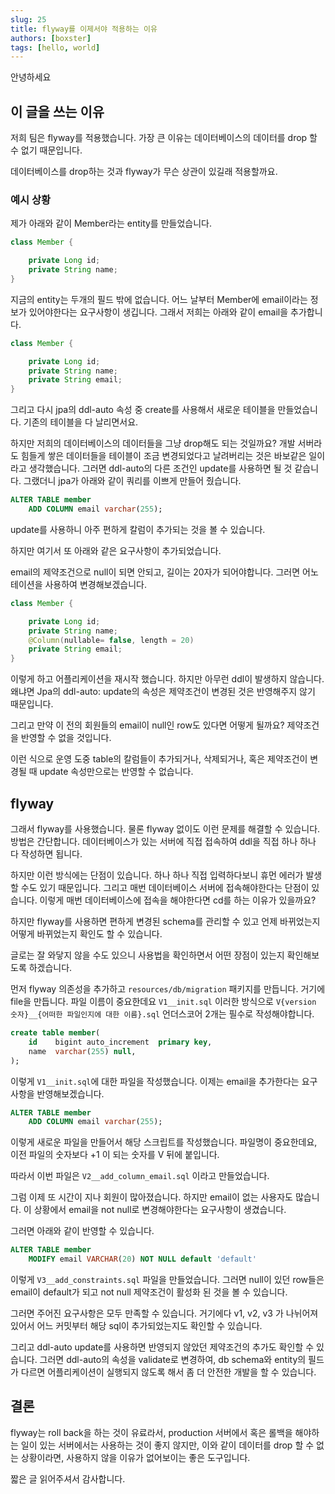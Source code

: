 ```yaml
---
slug: 25
title: flyway를 이제서야 적용하는 이유
authors: [boxster]
tags: [hello, world]
---
```


안녕하세요

## 이 글을 쓰는 이유

저희 팀은 flyway를 적용했습니다. 가장 큰 이유는 데이터베이스의 데이터를 drop 할 수 없기 때문입니다.

데이터베이스를 drop하는 것과 flyway가 무슨 상관이 있길래 적용할까요.

### 예시 상황

제가 아래와 같이 Member라는 entity를 만들었습니다.

```java
class Member {

    private Long id;
    private String name;
}
```
지금의 entity는 두개의 필드 밖에 없습니다. 어느 날부터 Member에 email이라는 정보가 있어야한다는 요구사항이 생깁니다.
그래서 저희는 아래와 같이 email을 추가합니다.
```java
class Member {

    private Long id;
    private String name;
    private String email;
}
```
그리고 다시 jpa의 ddl-auto 속성 중 create를 사용해서 새로운 테이블을 만들었습니다. 기존의 테이블을 다 날리면서요.

하지만 저희의 데이터베이스의 데이터들을 그냥 drop해도 되는 것일까요?
개발 서버라도 힘들게 쌓은 데이터들을 테이블이 조금 변경되었다고 날려버리는 것은 바보같은 일이라고 생각했습니다.
그러면 ddl-auto의 다른 조건인 update를 사용하면 될 것 같습니다. 그랬더니 jpa가 아래와 같이 쿼리를 이쁘게 만들어 줬습니다.
```sql
ALTER TABLE member
    ADD COLUMN email varchar(255);
```
update를 사용하니 아주 편하게 칼럼이 추가되는 것을 볼 수 있습니다.

하지만 여기서 또 아래와 같은 요구사항이 추가되었습니다.

email의 제약조건으로 null이 되면 안되고, 길이는 20자가 되어야합니다.
그러면 어노테이션을 사용하여 변경해보겠습니다.
```java
class Member {

    private Long id;
    private String name;
    @Column(nullable= false, length = 20)
    private String email;
}
```
이렇게 하고 어플리케이션을 재시작 했습니다.
하지만 아무런 ddl이 발생하지 않습니다. 왜냐면 Jpa의 ddl-auto: update의 속성은 제약조건이 변경된 것은 반영해주지 않기 때문입니다.

그리고 만약 이 전의 회원들의 email이 null인 row도 있다면 어떻게 될까요? 제약조건을 반영할 수 없을 것입니다.

이런 식으로 운영 도중 table의 칼럼들이 추가되거나, 삭제되거나, 혹은 제약조건이 변경될 때 update 속성만으로는 반영할 수 없습니다.

## flyway

그래서 flyway를 사용했습니다.
물론 flyway 없이도 이런 문제를 해결할 수 있습니다. 방법은 간단합니다. 데이터베이스가 있는 서버에 직접 접속하여 ddl을 직접 하나 하나 다 작성하면 됩니다.

하지만 이런 방식에는 단점이 있습니다. 하나 하나 직접 입력하다보니 휴먼 에러가 발생할 수도 있기 때문입니다. 그리고 매번 데이터베이스 서버에 접속해야한다는 단점이 있습니다.
이렇게 매번 데이터베이스에 접속을 해야한다면 cd를 하는 이유가 있을까요?

하지만 flyway를 사용하면 편하게 변경된 schema를 관리할 수 있고 언제 바뀌었는지 어떻게 바뀌었는지 확인도 할 수 있습니다.

글로는 잘 와닿지 않을 수도 있으니 사용법을 확인하면서 어떤 장점이 있는지 확인해보도록 하겠습니다.

먼저 flyway 의존성을 추가하고 `resources/db/migration` 패키지를 만듭니다.
거기에 file을 만듭니다. 파일 이름이 중요한데요 `V1__init.sql` 이러한 방식으로 `V{version 숫자}__{어떠한 파일인지에 대한 이름}.sql` 언더스코어 2개는 필수로 작성해야합니다.

```sql
create table member(
    id    bigint auto_increment  primary key,
    name  varchar(255) null,
);
```
이렇게 `V1__init.sql`에 대한 파일을 작성했습니다. 이제는 email을 추가한다는 요구사항을 반영해보겠습니다.

```sql
ALTER TABLE member
    ADD COLUMN email varchar(255);
```
이렇게 새로운 파일을 만들어서 해당 스크립트를 작성했습니다. 파일명이 중요한데요, 이전 파일의 숫자보다 +1 이 되는 숫자를 V 뒤에 붙입니다.

따라서 이번 파일은 `V2__add_column_email.sql` 이라고 만들었습니다.

그럼 이제 또 시간이 지나 회원이 많아졌습니다. 하지만 email이 없는 사용자도 많습니다. 이 상황에서 email을 not null로 변경해야한다는 요구사항이 생겼습니다.

그러면 아래와 같이 반영할 수 있습니다.
```sql
ALTER TABLE member
    MODIFY email VARCHAR(20) NOT NULL default 'default'
```
이렇게 `V3__add_constraints.sql` 파일을 만들었습니다. 그러면 null이 있던 row들은 email이 default가 되고 not null 제약조건이 활성화 된 것을 볼 수 있습니다.

그러면 주어진 요구사항은 모두 만족할 수 있습니다. 거기에다 v1, v2, v3 가 나뉘어져있어서 어느 커밋부터 해당 sql이 추가되었는지도 확인할 수 있습니다.

그리고 ddl-auto update를 사용하면 반영되지 않았던 제약조건의 추가도 확인할 수 있습니다. 그러면 ddl-auto의 속성을 validate로 변경하여, db schema와 entity의 필드가 다르면
어플리케이션이 실행되지 않도록 해서 좀 더 안전한 개발을 할 수 있습니다.

## 결론

flyway는 roll back을 하는 것이 유료라서, production 서버에서 혹은 롤백을 해야하는 일이 있는 서버에서는 사용하는 것이 좋지 않지만,
이와 같이 데이터를 drop 할 수 없는 상황이라면, 사용하지 않을 이유가 없어보이는 좋은 도구입니다.

짧은 글 읽어주셔서 감사합니다.